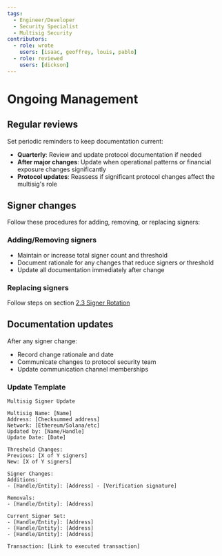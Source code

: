 ```yaml
---
tags:
  - Engineer/Developer
  - Security Specialist
  - Multisig Security
contributors:
  - role: wrote
    users: [isaac, geoffrey, louis, pablo]
  - role: reviewed
    users: [dickson]
---
```



<TagProvider>
<TagFilter />

# Ongoing Management

<TagList tags={frontmatter.tags} />
<AttributionList contributors={frontmatter.contributors} />

## Regular reviews

Set periodic reminders to keep documentation current:
- **Quarterly**: Review and update protocol documentation if needed
- **After major changes**: Update when operational patterns or financial exposure changes significantly
- **Protocol updates**: Reassess if significant protocol changes affect the multisig's role

## Signer changes

Follow these procedures for adding, removing, or replacing signers:

### Adding/Removing signers
- Maintain or increase total signer count and threshold
- Document rationale for any changes that reduce signers or threshold
- Update all documentation immediately after change

### Replacing signers
Follow steps on section [2.3 Signer Rotation](/multisig-for-protocols/general-rules.md#signer-rotation) 

## Documentation updates

After any signer change:
- Record change rationale and date
- Communicate changes to protocol security team
- Update communication channel memberships

### Update Template

```
Multisig Signer Update

Multisig Name: [Name]
Address: [Checksummed address]
Network: [Ethereum/Solana/etc]
Updated by: [Name/Handle]
Update Date: [Date]

Threshold Changes:
Previous: [X of Y signers]
New: [X of Y signers]

Signer Changes:
Additions:
- [Handle/Entity]: [Address] - [Verification signature]

Removals:
- [Handle/Entity]: [Address]

Current Signer Set:
- [Handle/Entity]: [Address]
- [Handle/Entity]: [Address]
- [Handle/Entity]: [Address]

Transaction: [Link to executed transaction]
```


</TagProvider>
<ContributeFooter />